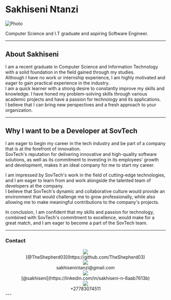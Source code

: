 

<Navbar/>

# Sakhiseni Ntanzi

<Image
  src="/images/self2.jpg"
  alt="Photo"
  width={250}
  height={550}
  priority
  className="profile"
/>
<div id="intro"> Computer Science and I.T graduate and aspiring Software Engineer.</div>

---
## About Sakhiseni
I am a recent graduate in Computer Science and Information Technology with a solid foundation in the field gained through my studies. <br/>
Although I have no work or internship experience, I am highly motivated and eager to gain practical experience in the industry. <br/>
I am a quick learner with a strong desire to constantly improve my skills and knowledge. I have honed my problem-solving skills through various academic projects and have a passion for technology and its applications. <br/>
I believe that I can bring new perspectives and a fresh approach to your organization.

---
## Why I want to be a Developer at SovTech
I am eager to begin my career in the tech industry and be part of a company that is at the forefront of innovation.<br/> 
SovTech's reputation for delivering innovative and high-quality software solutions, as well as its commitment to investing in its employees' growth and development, makes it an ideal company for me to start my career.

I am impressed by SovTech's work in the field of cutting-edge technologies, and I am eager to learn from and work alongside the talented team of developers at the company.<br/>
I believe that SovTech's dynamic and collaborative culture would provide an environment that would challenge me to grow professionally, while also allowing me to make meaningful contributions to the company's projects.

In conclusion, I am confident that my skills and passion for technology, combined with SovTech's commitment to excellence, would make for a great match, and I am eager to become a part of the SovTech team.


---

### Contact
<div align="center">                                                                    
  <div id="parent">
    <div className="child">
      <Image
      src="/svgs/github-code-source-svgrepo-com.svg"
      width={20}
      height={5}
      className="next-image"/>
    </div>
    <div className="child">[@TheShepherd03](https://github.com/TheShepherd03)</div>
  </div>

  <div id="parent">
    <div className="child">
      <Image
      src="/svgs/email.svg"
      width={20}
      height={5}
      className="next-image"/>
    </div>
    <div className="child">sakhisenintanzi@gmail.com</div>
  </div>

  <div id="parent">
    <div className="child">
      <Image
      src="/svgs/linkedin.svg"
      width={20}
      height={5}
      className="next-image"/>
    </div>
    <div className="child">[@sakhiseni](https://linkedin.com/in/sakhiseni-n-6aab7613b)</div>
  </div>

  <div id="parent">
    <div className="child">
      <Image
      src="/svgs/mobile.svg"
      width={20}
      height={5}
      className="next-image"/>
    </div>
    <div className="child">+27783074511</div>
  </div>
</div>
---
